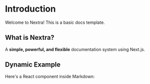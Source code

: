 # Introduction

Welcome to Nextra! This is a basic docs template.

## What is Nextra?

A **simple, powerful, and flexible** documentation system using Next.js.

## Dynamic Example

Here's a React component inside Markdown:

<MyComponent />
